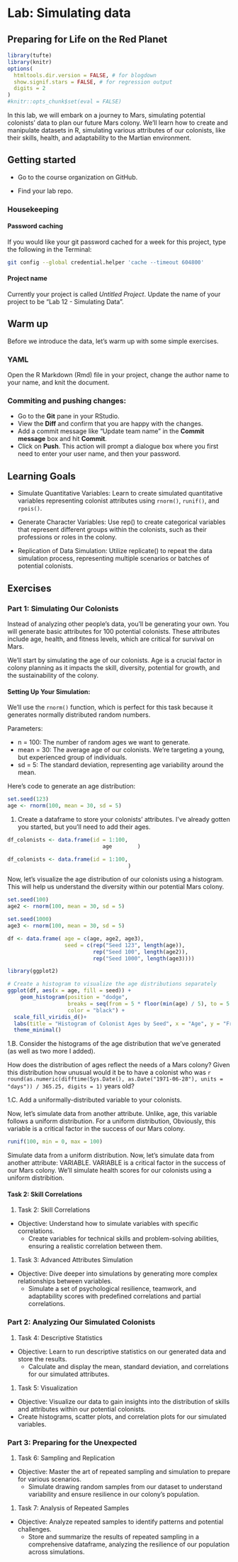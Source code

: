 # Lab: Simulating data {#lab12}
## Preparing for Life on the Red Planet

```r
library(tufte)
library(knitr)
options(
  htmltools.dir.version = FALSE, # for blogdown
  show.signif.stars = FALSE, # for regression output
  digits = 2
)
#knitr::opts_chunk$set(eval = FALSE)
```

In this lab, we will embark on a journey to Mars, simulating potential colonists' data to plan our future Mars colony. We'll learn how to create and manipulate datasets in R, simulating various attributes of our colonists, like their skills, health, and adaptability to the Martian environment.

## Getting started {.unnumbered}

- Go to the course organization on GitHub.

- Find your lab repo.

### Housekeeping {.unnumbered}

#### Password caching {.unnumbered}

If you would like your git password cached for a week for this project, type the following in the Terminal:

```bash
git config --global credential.helper 'cache --timeout 604800'
```

#### Project name {.unnumbered}

Currently your project is called *Untitled Project*. Update the name of your project to be "Lab 12 - Simulating Data".

## Warm up {.unnumbered}

Before we introduce the data, let's warm up with some simple exercises.

### YAML {.unnumbered}

Open the R Markdown (Rmd) file in your project, change the author name to your name, and knit the document.

### Commiting and pushing changes: {.unnumbered}

- Go to the **Git** pane in your RStudio.
- View the **Diff** and confirm that you are happy with the changes.
- Add a commit message like "Update team name" in the **Commit message** box and hit **Commit**.
- Click on **Push**. This action will prompt a dialogue box where you first need to enter your user name, and then your password.

## Learning Goals {.unnumbered}

- Simulate Quantitative Variables: Learn to create simulated quantitative variables representing colonist attributes using `rnorm()`, `runif()`, and `rpois()`.

- Generate Character Variables: Use rep() to create categorical variables that represent different groups within the colonists, such as their professions or roles in the colony.

- Replication of Data Simulation: Utilize replicate() to repeat the data simulation process, representing multiple scenarios or batches of potential colonists.

## Exercises {.unnumbered}

### Part 1: Simulating Our Colonists

Instead of analyzing other people's data, you'll be generating your own.  You will generate basic attributes for 100 potential colonists. These attributes include age, health, and fitness levels, which are critical for survival on Mars.

We'll start by simulating the age of our colonists. Age is a crucial factor in colony planning as it impacts the skill, diversity, potential for growth, and the sustainability of the colony.

<!--
1. Task 1: Generating Basic Attributes
- Objective: Learn to create a dataset of n observations with specific characteristics.
  - Simulate the age distribution of 100 colonists using a normal distribution.
 - Generate health and fitness levels to ensure our colonists are fit for the challenges of Mars.
-->

#### Setting Up Your Simulation:

We'll use the `rnorm()` function, which is perfect for this task because it generates normally distributed random numbers.

Parameters:

- n = 100: The number of random ages we want to generate.
- mean = 30: The average age of our colonists. We're targeting a young, but experienced group of individuals.
- sd = 5: The standard deviation, representing age variability around the mean.

Here's code to generate an age distribution:

```r
set.seed(123)
age <- rnorm(100, mean = 30, sd = 5)
```


1. Create a dataframe to store your colonists' attributes. I've already gotten you started, but you'll need to add their ages.


```r

df_colonists <- data.frame(id = 1:100,
                              age        )
```

```r

df_colonists <- data.frame(id = 1:100,
                                      )
```


Now, let's visualize the age distribution of our colonists using a histogram. This will help us understand the diversity within our potential Mars colony.

```r
set.seed(100)
age2 <- rnorm(100, mean = 30, sd = 5)

set.seed(1000)
age3 <- rnorm(100, mean = 30, sd = 5)

df <- data.frame( age = c(age, age2, age3), 
                  seed = c(rep("Seed 123", length(age)),
                           rep("Seed 100", length(age2)),
                           rep("Seed 1000", length(age3))))

library(ggplot2)

# Create a histogram to visualize the age distributions separately
ggplot(df, aes(x = age, fill = seed)) +
    geom_histogram(position = "dodge", 
                   breaks = seq(from = 5 * floor(min(age) / 5), to = 5 * ceiling(max(age) / 5), by = 5), 
                   color = "black") +
  scale_fill_viridis_d()+
  labs(title = "Histogram of Colonist Ages by Seed", x = "Age", y = "Frequency") +
  theme_minimal()
```

1.B. Consider the histograms of the age distribution that we've generated (as well as two more I added). 

How does the distribution of ages reflect the needs of a Mars colony? Given this distribution how unusual would it be to have a colonist who was `r round(as.numeric(difftime(Sys.Date(), as.Date("1971-06-28"), units = "days")) / 365.25, digits = 1)` years old?



1.C. Add a uniformally-distributed variable to your colonists.

Now, let's simulate data from another attribute. Unlike, age, this variable follows a uniform distribution. For a uniform distribution,  Obviously, this variable is a critical factor in the success of our Mars colony.

```r{}
runif(100, min = 0, max = 100)

```

 


Simulate data from a uniform distribution. Now, let's simulate data from another attribute: VARIABLE. VARIABLE is a critical factor in the success of our Mars colony. We'll simulate health scores for our colonists using a uniform distribition.



#### Task 2: Skill Correlations



1. Task 2: Skill Correlations
- Objective: Understand how to simulate variables with specific correlations.
  - Create variables for technical skills and problem-solving abilities, ensuring a realistic correlation between them.

1. Task 3: Advanced Attributes Simulation
- Objective: Dive deeper into simulations by generating more complex relationships between variables.
  - Simulate a set of psychological resilience, teamwork, and adaptability scores with predefined correlations and partial correlations.
  
### Part 2: Analyzing Our Simulated Colonists

1. Task 4: Descriptive Statistics
- Objective: Learn to run descriptive statistics on our generated data and store the results.
  - Calculate and display the mean, standard deviation, and correlations for our simulated attributes.
1. Task 5: Visualization
- Objective: Visualize our data to gain insights into the distribution of skills and attributes within our potential colonists.
- Create histograms, scatter plots, and correlation plots for our simulated variables.

### Part 3: Preparing for the Unexpected

1. Task 6: Sampling and Replication
- Objective: Master the art of repeated sampling and simulation to prepare for various scenarios.
  - Simulate drawing random samples from our dataset to understand variability and ensure resilience in our colony's population.
1. Task 7: Analysis of Repeated Samples
- Objective: Analyze repeated samples to identify patterns and potential challenges.
  - Store and summarize the results of repeated sampling in a comprehensive dataframe, analyzing the resilience of our population across simulations.

